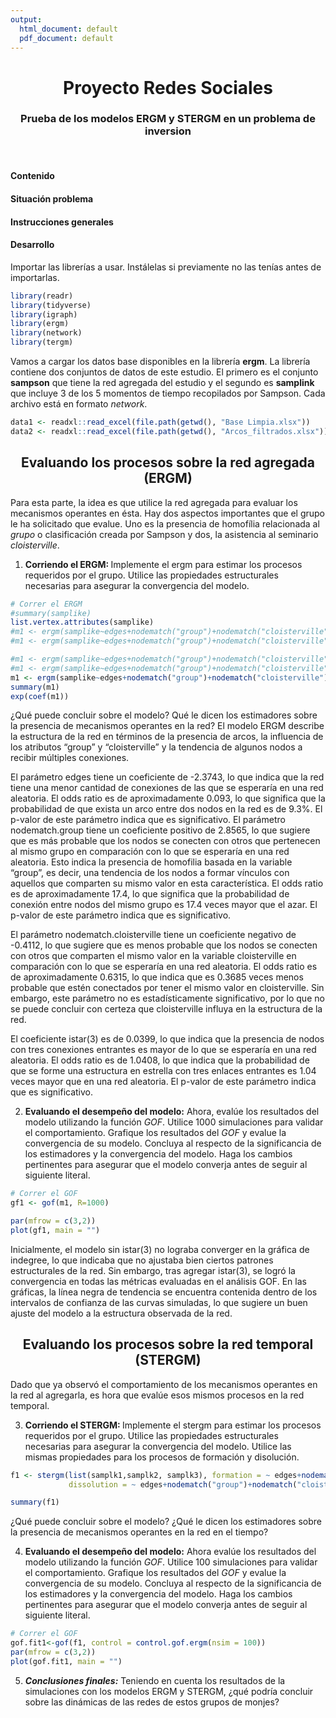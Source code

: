 ```yaml
---
output:
  html_document: default
  pdf_document: default
---
```


<center> <h1>Proyecto Redes Sociales</h1> </center>

<center> <h3>Prueba de los modelos ERGM y STERGM en un problema de inversion </h3> </center>

<br />


#### Contenido



#### Situación problema


#### Instrucciones generales


#### Desarrollo

Importar las librerías a usar. Instálelas si previamente no las tenías antes de importarlas.

```r
library(readr)
library(tidyverse)
library(igraph)
library(ergm)
library(network)
library(tergm)
```


Vamos a cargar los datos base disponibles en la librería **ergm**. La librería contiene dos conjuntos de datos de este estudio. El primero es el conjunto **sampson** que tiene la red agregada del estudio y el segundo es **samplink** que incluye 3 de los 5 momentos de tiempo recopilados por Sampson. Cada archivo está en formato *network*.

```r
data1 <- readxl::read_excel(file.path(getwd(), "Base Limpia.xlsx"))
data2 <- readxl::read_excel(file.path(getwd(), "Arcos_filtrados.xlsx"))


```

<center> <h2>Evaluando los procesos sobre la red agregada (ERGM)</h2> </center>

Para esta parte, la idea es que utilice la red agregada para evaluar los mecanismos operantes en ésta.
Hay dos aspectos importantes que el grupo le ha solicitado que evalue. Uno es la presencia de homofília relacionada al *grupo* o clasificación creada por Sampson y dos, la asistencia al seminario *cloisterville*. 

1. **Corriendo el ERGM: ** Implemente el ergm para estimar los procesos requeridos por el grupo. Utilice las propiedades estructurales necesarias para asegurar la convergencia del modelo. 

```r
# Correr el ERGM
#summary(samplike)
list.vertex.attributes(samplike)
#m1 <- ergm(samplike~edges+nodematch("group")+nodematch("cloisterville"))
#m1 <- ergm(samplike~edges+nodematch("group")+nodematch("cloisterville")+gwdsp(0.5, fixed = TRUE)+ gwidegree(0.5, fixed = TRUE))#igual

#m1 <- ergm(samplike~edges+nodematch("group")+nodematch("cloisterville")+mutual) #peor
#m1 <- ergm(samplike~edges+nodematch("group")+nodematch("cloisterville")+ostar(2)) #igual
m1 <- ergm(samplike~edges+nodematch("group")+nodematch("cloisterville")+istar(3))
summary(m1)
exp(coef(m1))
```

¿Qué puede concluir sobre el modelo? Qué le dicen los estimadores sobre la presencia de mecanismos operantes en la red?
El modelo ERGM describe la estructura de la red en términos de la presencia de arcos, la influencia de los atributos "group" y "cloisterville" y la tendencia de algunos nodos a recibir múltiples conexiones.

El parámetro edges tiene un coeficiente de -2.3743, lo que indica que la red tiene una menor cantidad de conexiones de las que se esperaría en una red aleatoria. El odds ratio es de aproximadamente 0.093, lo que significa que la probabilidad de que exista un arco entre dos nodos en la red es de 9.3%. El p-valor de este parámetro indica que es significativo. 
El parámetro nodematch.group tiene un coeficiente positivo de 2.8565, lo que sugiere que es más probable que los nodos se conecten con otros que pertenecen al mismo grupo en comparación con lo que se esperaría en una red aleatoria. Esto indica la presencia de homofilia basada en la variable "group", es decir, una tendencia de los nodos a formar vínculos con aquellos que comparten su mismo valor en esta característica. El odds ratio es de aproximadamente 17.4, lo que significa que la probabilidad de conexión entre nodos del mismo grupo es 17.4 veces mayor que el azar. El p-valor de este parámetro indica que es significativo. 

El parámetro nodematch.cloisterville tiene un coeficiente negativo de -0.4112, lo que sugiere que es menos probable que los nodos se conecten con otros que comparten el mismo valor en la variable cloisterville en comparación con lo que se esperaría en una red aleatoria. El odds ratio  es de aproximadamente 0.6315, lo que indica que es 0.3685 veces menos probable que estén conectados por tener el mismo valor en cloisterville. Sin embargo, este parámetro no es estadísticamente significativo, por lo que no se puede concluir con certeza que cloisterville influya en la estructura de la red.

El coeficiente istar(3) es de 0.0399, lo que indica que la presencia de nodos con tres conexiones entrantes es mayor de lo que se esperaría en una red aleatoria. El odds ratio es de 1.0408, lo que indica que la probabilidad de que se forme una estructura en estrella con tres enlaces entrantes es 1.04 veces mayor que en una red aleatoria. El p-valor de este parámetro indica que es significativo. 

2. **Evaluando el desempeño del modelo:** Ahora, evalúe los resultados del modelo utilizando la función *GOF*. Utilice 1000 simulaciones para validar el comportamiento. Grafique los resultados del *GOF* y evalue la convergencia de su modelo. Concluya al respecto de la significancia de los estimadores y la convergencia del modelo. Haga los cambios pertinentes para asegurar que el modelo converja antes de seguir al siguiente literal.

```r
# Correr el GOF
gf1 <- gof(m1, R=1000)

par(mfrow = c(3,2))
plot(gf1, main = "")

```
Inicialmente, el modelo sin istar(3) no lograba converger en la gráfica de indegree, lo que indicaba que no ajustaba bien ciertos patrones estructurales de la red. Sin embargo, tras agregar istar(3), se logró la convergencia en todas las métricas evaluadas en el análisis GOF. En las gráficas, la línea negra de tendencia se encuentra contenida dentro de los intervalos de confianza de las curvas simuladas, lo que sugiere un buen ajuste del modelo a la estructura observada de la red.

<center> <h2>Evaluando los procesos sobre la red temporal (STERGM)</h2> </center>

Dado que ya observó el comportamiento de los mecanismos operantes en la red al agregarla, es hora que evalúe esos mismos procesos en la red temporal.

3. **Corriendo el STERGM: ** Implemente el stergm para estimar los procesos requeridos por el grupo. Utilice las propiedades estructurales necesarias para asegurar la convergencia del modelo. Utilice las mismas propiedades para los procesos de formación y disolución.

```r

f1 <- stergm(list(samplk1,samplk2, samplk3), formation = ~ edges+nodematch("group")+nodematch("cloisterville")+ mutual+transitiveties, 
             dissolution = ~ edges+nodematch("group")+nodematch("cloisterville")+mutual+transitiveties,estimate = "CMLE")

summary(f1)

```

¿Qué puede concluir sobre el modelo? ¿Qué le dicen los estimadores sobre la presencia de mecanismos operantes en la red en el tiempo?

4. **Evaluando el desempeño del modelo:** Ahora evalúe los resultados del modelo utilizando la función *GOF*. Utilice 100 simulaciones para validar el comportamiento. Grafique los resultados del *GOF* y evalue la convergencia de su modelo. Concluya al respecto de la significancia de los estimadores y la convergencia del modelo. Haga los cambios pertinentes para asegurar que el modelo converja antes de seguir al siguiente literal.

```r
# Correr el GOF
gof.fit1<-gof(f1, control = control.gof.ergm(nsim = 100))
par(mfrow = c(3,2))
plot(gof.fit1, main = "")

```

5. ***Conclusiones finales:*** Teniendo en cuenta los resultados de la simulaciones con los modelos ERGM y STERGM, ¿qué podría concluir sobre las dinámicas de las redes de estos grupos de monjes?